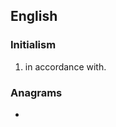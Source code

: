 {{also|iaw}}
==English==

===Initialism===
{{en-initialism}}

# in accordance with.

===Anagrams===
* {{anagrams|en|WAI|WIA|wai}}